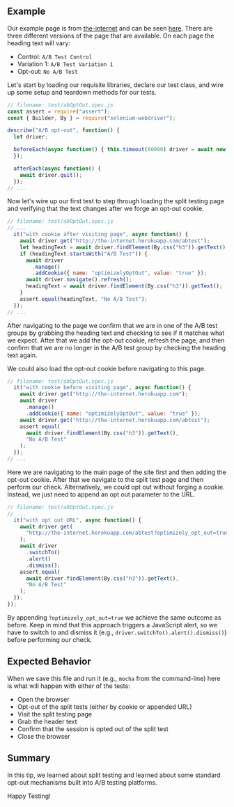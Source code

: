 ## Example

Our example page is from [the-internet](http://github.com/saucelabs/the-internet) and can be seen [here](http://the-internet.herokuapp.com/abtest). There are three different versions of the page that are available. On each page the heading text will vary:

+ Control: `A/B Test Control`
+ Variation 1: `A/B Test Variation 1`
+ Opt-out: `No A/B Test`

Let's start by loading our requisite libraries, declare our test class, and wire up some setup and teardown methods for our tests.

```javascript
// filename: test/abOptOut.spec.js
const assert = require("assert");
const { Builder, By } = require("selenium-webdriver");

describe("A/B opt-out", function() {
  let driver;

  beforeEach(async function() { this.timeout(60000) driver = await new Builder().forBrowser("chrome").build();
  });

  afterEach(async function() {
    await driver.quit();
  });
// ...
```

Now let's wire up our first test to step through loading the split testing page and verifying that the text changes after we forge an opt-out cookie.

```javascript
// filename: test/abOptOut.spec.js
// ...
  it("with cookie after visiting page", async function() {
    await driver.get("http://the-internet.herokuapp.com/abtest");
    let headingText = await driver.findElement(By.css("h3")).getText();
    if (headingText.startsWith("A/B Test")) {
      await driver
        .manage()
        .addCookie({ name: "optimizelyOptOut", value: "true" });
      await driver.navigate().refresh();
      headingText = await driver.findElement(By.css("h3")).getText();
    }
    assert.equal(headingText, "No A/B Test");
  });
// ...
```

After navigating to the page we confirm that we are in one of the A/B test groups by grabbing the heading text and checking to see if it matches what we expect. After that we add the opt-out cookie, refresh the page, and then confirm that we are no longer in the A/B test group by checking the heading text again.

We could also load the opt-out cookie before navigating to this page.

```javascript
// filename: test/abOptOut.spec.js
  it("with cookie before visiting page", async function() {
    await driver.get("http://the-internet.herokuapp.com");
    await driver
      .manage()
      .addCookie({ name: "optimizelyOptOut", value: "true" });
    await driver.get("http://the-internet.herokuapp.com/abtest");
    assert.equal(
      await driver.findElement(By.css("h3")).getText(),
      "No A/B Test"
    );
  });
// ...
```

Here we are navigating to the main page of the site first and then adding the opt-out cookie. After that we navigate to the split test page and then perform our check. Alternatively, we could opt out without forging a cookie. Instead, we just need to append an opt out parameter to the URL.

```javascript
// filename: test/abOptOut.spec.js
// ...
  it("with opt out URL", async function() {
    await driver.get(
      "http://the-internet.herokuapp.com/abtest?optimizely_opt_out=true"
    );
    await driver
      .switchTo()
      .alert()
      .dismiss();
    assert.equal(
      await driver.findElement(By.css("h3")).getText(),
      "No A/B Test"
    );
  });
});
```

By appending `?optimizely_opt_out=true` we achieve the same outcome as before. Keep in mind that this approach triggers a JavaScript alert, so we have to switch to and dismiss it (e.g., `driver.switchTo().alert().dismiss()`) before performing our check.

## Expected Behavior

When we save this file and run it (e.g., `mocha` from the command-line) here is what will happen with either of the tests:

+ Open the browser
+ Opt-out of the split tests (either by cookie or appended URL)
+ Visit the split testing page
+ Grab the header text
+ Confirm that the session is opted out of the split test
+ Close the browser

## Summary

In this tip, we learned about split testing and learned about some standard opt-out mechanisms built into A/B testing platforms.

Happy Testing!